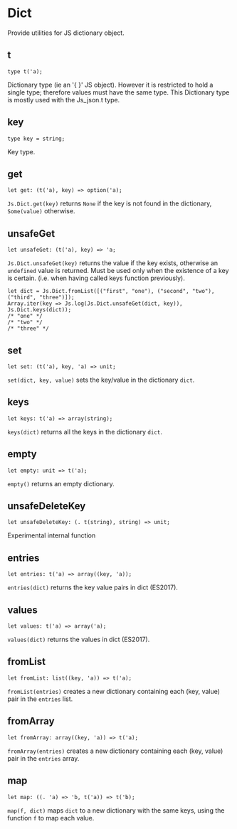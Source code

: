 
# Dict

<ApiIntro>

Provide utilities for JS dictionary object.

</ApiIntro>

## t

```re sig
type t('a);
```

Dictionary type (ie an '{ }' JS object). However it is restricted to hold a single type; therefore values must have the same type.
This Dictionary type is mostly used with the Js_json.t type.

## key

```re sig
type key = string;
```

Key type.

## get

```re sig
let get: (t('a), key) => option('a);
```

`Js.Dict.get(key)` returns `None` if the key is not found in the dictionary, `Some(value)` otherwise.

## unsafeGet

```re sig
let unsafeGet: (t('a), key) => 'a;
```
`Js.Dict.unsafeGet(key)` returns the value if the key exists, otherwise an `undefined` value is returned.
Must be used only when the existence of a key is certain. (i.e. when having called keys function previously).

```re example 
let dict = Js.Dict.fromList([("first", "one"), ("second", "two"), ("third", "three")]);
Array.iter(key => Js.log(Js.Dict.unsafeGet(dict, key)), Js.Dict.keys(dict));
/* "one" */
/* "two" */
/* "three" */
```

## set

```re sig
let set: (t('a), key, 'a) => unit;
```
`set(dict, key, value)` sets the key/value in the dictionary `dict`.

## keys

```re sig
let keys: t('a) => array(string);
```

`keys(dict)` returns all the keys in the dictionary `dict`.

## empty

```re sig
let empty: unit => t('a);
```

`empty()` returns an empty dictionary.

## unsafeDeleteKey

```re sig
let unsafeDeleteKey: (. t(string), string) => unit;
```

Experimental internal function

## entries

```re sig
let entries: t('a) => array((key, 'a));
```

`entries(dict)` returns the key value pairs in dict (ES2017).

## values

```re sig
let values: t('a) => array('a);
```

`values(dict)` returns the values in dict (ES2017).

## fromList

```re sig
let fromList: list((key, 'a)) => t('a);
```

`fromList(entries)` creates a new dictionary containing each (key, value) pair in the `entries` list.

## fromArray

```re sig
let fromArray: array((key, 'a)) => t('a);
```

`fromArray(entries)` creates a new dictionary containing each (key, value) pair in the `entries` array.

## map

```re sig
let map: ((. 'a) => 'b, t('a)) => t('b);
```

`map(f, dict)` maps `dict` to a new dictionary with the same keys, using the function `f` to map each value.
  








